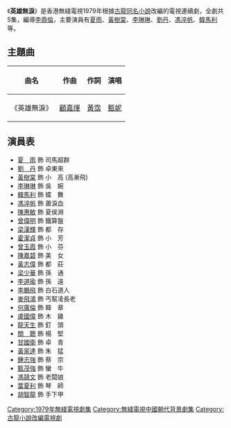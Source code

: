{{expand|time=2018-05-01T12:18:27+00:00}}
{{unreferenced|time=2009-12-08T09:09:46+00:00}}
{{無綫劇集 
| 中文劇名=英雄無淚
| 英文劇名=
| 圖像=
| 拍攝日期=1979年
| 製作年份=1979年
| 翡翠台首播日期=1979年
| 翡翠台首播時間=
| 監製=
| 編導=[[李鼎倫|李鼎倫]]
| 製作統籌=
| 助理編導=[[羅道邦|羅道邦]]、[[黎庭樂|黎庭樂]]
| 編審=[[鄧偉雄|鄧偉雄]]
| 編劇=[[程汾|程汾]]、[[譚嬣|譚嬣]]
| 集數=5
| 劇種=武俠
| 主演=[[夏雨_(香港)|夏雨]]、[[黃樹棠|黃樹棠]]、[[李琳琳|李琳琳]]、[[劉慶基|劉丹]]、[[馮淬帆|馮淬帆]]、[[韓馬利|韓馬利]]
| 主題曲=英雄無淚
| 作曲=[[顧嘉煇|顧嘉煇]]
| 填詞=[[黃霑|黃霑]]
| 主唱=[[甄妮|甄妮]]
}}
《'''英雄無淚'''》是香港無綫電視1979年根據[[古龍|古龍]][[英雄無淚_(小說)|同名小說]]改編的電視連續劇，全劇共5集，編導[[李鼎倫|李鼎倫]]，主要演員有[[夏雨_(香港)|夏雨]]、[[黃樹棠|黃樹棠]]、[[李琳琳|李琳琳]]、[[劉慶基|劉丹]]、[[馮淬帆|馮淬帆]]、[[韓馬利|韓馬利]]等。

== 主題曲 ==
{| class="wikitable"
|+
!曲名
!作曲
!作詞
!演唱
|-
|《英雄無淚》
|[[顧嘉煇|顧嘉煇]]
|[[黃霑|黃霑]]
|[[甄妮|甄妮]]
|}

==演員表==

*[[夏雨_(香港)|夏　雨]] 飾 司馬超群
*[[劉慶基|劉　丹]] 飾 卓東來
*[[黃樹棠|黃樹棠]] 飾 小　高 (高漸飛)
*[[李琳琳|李琳琳]] 飾 吳　婉
*[[韓馬利|韓馬利]] 飾 蝶　舞
*[[馮淬帆|馮淬帆]] 飾 蕭淚血
*[[陳惠敏|陳惠敏]] 飾 夏侯淵
*[[曾偉明|曾偉明]] 飾 鐵算盤
*[[梁漢輝|梁漢輝]] 飾 都　存
*[[霍潔貞|霍潔貞]] 飾 小　芳
*[[曾玉霞|曾玉霞]] 飾 小　芬
*[[陳嘉碧|陳嘉碧]] 飾 美　女
*[[黃志偉|黃志偉]] 飾 都　莊
*[[梁少華|梁少華]] 飾 孫　通
*[[李道瑜|李道瑜]] 飾 孫　遠
*[[李鵬飛_(演員)|李鵬飛]] 飾 白石道人
*[[麥飛鴻|麥飛鴻]] 飾 丐幫凌長老
*[[何廣倫|何廣倫]] 飾 韓　章
*[[盧國偉|盧國偉]] 飾 木　雞
*[[龍天生|龍天生]] 飾 釘　頭
*[[關聰|關　聰]] 飾 楊　堅
*[[甘國衛|甘國衛]] 飾 卓　青
*[[黃家達|黃家達]] 飾 朱　猛
*[[鍾志強|鍾志強]] 飾 蔡　宗
*[[甄茂強|甄茂強]] 飾 蠻　牛
*[[馮競文|馮競文]] 飾 老闆娘
*[[葉夏利|葉夏利]] 飾 琴　師
*[[胡智龍|胡智龍]] 飾 手下甲

{{HK-tv-stub}}

[[Category:1979年無綫電視劇集|Category:1979年無綫電視劇集]]
[[Category:無綫電視中國朝代背景劇集|Category:無綫電視中國朝代背景劇集]]
[[Category:古龍小說改編電視劇|Category:古龍小說改編電視劇]]